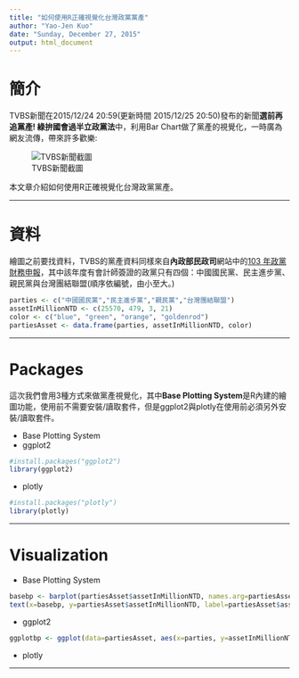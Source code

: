 ```yaml
---
title: "如何使用R正確視覺化台灣政黨黨產"
author: "Yao-Jen Kuo"
date: "Sunday, December 27, 2015"
output: html_document
---
```


# 簡介

TVBS新聞在2015/12/24 20:59(更新時間 2015/12/25 20:50)發布的新聞**選前再追黨產! 綠拚國會過半立政黨法**中，利用Bar Chart做了黨產的視覺化，一時廣為網友流傳，帶來許多歡樂:

![TVBS新聞截圖](C:/ApplicationInR/assetsPartiesTW/tvbs.jpg)

本文章介紹如何使用R正確視覺化台灣政黨黨產。

---

# 資料

繪圖之前要找資料，TVBS的黨產資料同樣來自**內政部民政司**網站中的[103 年政黨財務申報](http://www.moi.gov.tw/dca/03caucus_10301.aspx)，其中該年度有會計師簽證的政黨只有四個：中國國民黨、民主進步黨、親民黨與台灣團結聯盟(順序依編號，由小至大。)

```r
parties <- c("中國國民黨","民主進步黨","親民黨","台灣團結聯盟")
assetInMillionNTD <- c(25570, 479, 3, 21)
color <- c("blue", "green", "orange", "goldenrod")
partiesAsset <- data.frame(parties, assetInMillionNTD, color)
```

---

# Packages

這次我們會用3種方式來做黨產視覺化，其中**Base Plotting System**是R內建的繪圖功能，使用前不需要安裝/讀取套件，但是ggplot2與plotly在使用前必須另外安裝/讀取套件。

* Base Plotting System
* ggplot2

```r
#install.packages("ggplot2")
library(ggplot2)
```

* plotly

```r
#install.packages("plotly")
library(plotly)
```

---

# Visualization

* Base Plotting System

```r
basebp <- barplot(partiesAsset$assetInMillionNTD, names.arg=partiesAsset$parties, col=color, cex.names=0.8, border=NA, ylim=c(0,30000), main=paste("民國103年政黨財務申報(具會計師簽證)","\n","單位:新台幣百萬元"), sub="資料來源:內政部民政司")
text(x=basebp, y=partiesAsset$assetInMillionNTD, label=partiesAsset$assetInMillionNTD, pos = 3, cex = 0.8)
```

* ggplot2

```r
ggplotbp <- ggplot(data=partiesAsset, aes(x=parties, y=assetInMillionNTD, fill=color))+geom_bar(colour=NA, fill=color, width=.8, stat="identity")+ ggtitle(paste("民國103年政黨財務申報(具會計師簽證)","\n","單位:新台幣百萬元"))
```

* plotly

---